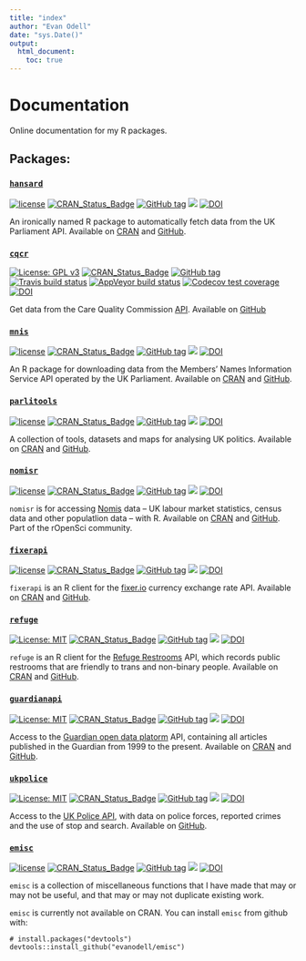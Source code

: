 ```yaml
---
title: "index"
author: "Evan Odell"
date: "sys.Date()"
output:
  html_document:
    toc: true
---
```


# Documentation

Online documentation for my R packages.

## Packages:

### [`hansard`](https://docs.evanodell.com/hansard)

[![license](https://img.shields.io/github/license/mashape/apistatus.svg)]() 
[![CRAN\_Status\_Badge](https://www.r-pkg.org/badges/version/hansard)](https://cran.r-project.org/package=hansard) 
[![GitHub tag](https://img.shields.io/github/tag/evanodell/hansard.svg)](https://github.com/evanodell/hansard)
[![](https://cranlogs.r-pkg.org/badges/grand-total/hansard)](https://dgrtwo.shinyapps.io/cranview/)
[![DOI](https://zenodo.org/badge/72111315.svg)](https://zenodo.org/badge/latestdoi/72111315)

An ironically named R package to automatically fetch data from the UK Parliament API. Available on [CRAN](https://cran.r-project.org/package=hansard) and [GitHub](https://github.com/EvanOdell/hansard).


### [`cqcr`](https://docs.evanodell.com/cqcr)

<!-- badges: start -->
[![License: GPL v3](https://img.shields.io/badge/License-GPLv3-blue.svg)](https://www.gnu.org/licenses/gpl-3.0)
[![CRAN_Status_Badge](https://www.r-pkg.org/badges/version/cqcr)](https://cran.r-project.org/package=cqcr)
[![GitHub tag](https://img.shields.io/github/tag/evanodell/cqcr.svg)](https://github.com/evanodell/cqcr)
[![Travis build status](https://travis-ci.org/evanodell/cqcr.svg?branch=master)](https://travis-ci.org/evanodell/cqcr)
[![AppVeyor build status](https://ci.appveyor.com/api/projects/status/github/evanodell/cqcr?branch=master&svg=true)](https://ci.appveyor.com/project/evanodell/cqcr)
[![Codecov test coverage](https://codecov.io/gh/evanodell/cqcr/branch/master/graph/badge.svg)](https://codecov.io/gh/evanodell/cqcr?branch=master)
[![DOI](https://zenodo.org/badge/204009825.svg)](https://zenodo.org/badge/latestdoi/204009825)
<!-- badges: end -->

Get data from the Care Quality Commission [API](https://anypoint.mulesoft.com/exchange/portals/care-quality-commission-5/4d36bd23-127d-4acf-8903-ba292ea615d4/cqc-syndication-1/). Available on [GitHub](https://github.com/EvanOdell/cqcr)


### [`mnis`](https://docs.evanodell.com/mnis)

[![license](https://img.shields.io/github/license/mashape/apistatus.svg)](https://github.com/EvanOdell/mnis/blob/master/LICENSE)
[![CRAN\_Status\_Badge](https://www.r-pkg.org/badges/version/mnis)](https://cran.r-project.org/package=mnis)
[![GitHub tag](https://img.shields.io/github/tag/evanodell/mnis.svg)](https://github.com/evanodell/mnis)
[![](https://cranlogs.r-pkg.org/badges/grand-total/mnis)](https://dgrtwo.shinyapps.io/cranview/)
[![DOI](https://zenodo.org/badge/76553907.svg)](https://zenodo.org/badge/latestdoi/76553907)

An R package for downloading data from the Members' Names Information Service API operated by the UK Parliament. Available on [CRAN](https://cran.r-project.org/package=mnis) and [GitHub](https://github.com/EvanOdell/mnis).


### [`parlitools`](https://docs.evanodell.com/parlitools)

[![license](https://img.shields.io/github/license/mashape/apistatus.svg)](https://github.com/EvanOdell/parlitools/blob/master/LICENSE)
[![CRAN_Status_Badge](https://www.r-pkg.org/badges/version/parlitools)](https://cran.r-project.org/package=parlitools)
[![GitHub tag](https://img.shields.io/github/tag/evanodell/parlitools.svg)](https://github.com/evanodell/parlitools)
[![](https://cranlogs.r-pkg.org/badges/grand-total/parlitools)](https://dgrtwo.shinyapps.io/cranview/)
[![DOI](https://zenodo.org/badge/86801920.svg)](https://zenodo.org/badge/latestdoi/86801920)

A collection of tools, datasets and maps for analysing UK politics. Available on [CRAN](https://cran.r-project.org/package=parlitools) and [GitHub](https://github.com/EvanOdell/parlitools).


### [`nomisr`](https://docs.evanodell.com/nomisr)

[![license](https://img.shields.io/github/license/mashape/apistatus.svg)](https://github.com/EvanOdell/emisc/blob/master/LICENSE)
[![CRAN_Status_Badge](https://www.r-pkg.org/badges/version/nomisr)](https://cran.r-project.org/package=nomisr)
[![GitHub tag](https://img.shields.io/github/tag/evanodell/nomisr.svg)](https://github.com/evanodell/nomisr)
[![](https://cranlogs.r-pkg.org/badges/grand-total/nomisr)](https://dgrtwo.shinyapps.io/cranview/)
[![DOI](https://zenodo.org/badge/118144805.svg)](https://zenodo.org/badge/latestdoi/118144805)

`nomisr` is for accessing [Nomis](https://www.nomisweb.co.uk/) data -- UK labour market statistics, census data and other populatlion data -- with R. Available on [CRAN](https://cran.r-project.org/package=nomisr) and [GitHub](https://github.com/ropensci/nomisr). Part of the rOpenSci community.


### [`fixerapi`](https://docs.evanodell.com/fixerapi)

[![license](https://img.shields.io/github/license/mashape/apistatus.svg)](https://github.com/EvanOdell/emisc/blob/master/LICENSE)
[![CRAN_Status_Badge](https://www.r-pkg.org/badges/version/fixerapi)](https://cran.r-project.org/package=fixerapi)
[![GitHub tag](https://img.shields.io/github/tag/evanodell/fixerapi.svg)](https://github.com/evanodell/fixerapi)
[![](https://cranlogs.r-pkg.org/badges/grand-total/fixerapi)](https://dgrtwo.shinyapps.io/cranview/)
[![DOI](https://zenodo.org/badge/127822432.svg)](https://zenodo.org/badge/latestdoi/127822432)

`fixerapi` is an R client for the [fixer.io](https://fixer.io) currency exchange rate API. Available on [CRAN](https://cran.r-project.org/package=fixerapi) and [GitHub](https://github.com/EvanOdell/fixerapi).



### [`refuge`](https://docs.evanodell.com/refuge)

[![License: MIT](https://img.shields.io/badge/License-MIT-blue.svg)](https://opensource.org/licenses/MIT)
[![CRAN_Status_Badge](https://www.r-pkg.org/badges/version/refuge)](https://cran.r-project.org/package=refuge)
[![GitHub tag](https://img.shields.io/github/tag/evanodell/refuge.svg)](https://github.com/evanodell/refuge)
[![](https://cranlogs.r-pkg.org/badges/grand-total/refuge)](https://dgrtwo.shinyapps.io/cranview/)
[![DOI](https://zenodo.org/badge/129826417.svg)](https://zenodo.org/badge/latestdoi/129826417)

`refuge` is an R client for the [Refuge Restrooms](https://www.refugerestrooms.org/) API, which records public restrooms that are friendly to trans and non-binary people. Available on [CRAN](https://cran.r-project.org/package=refuge) and [GitHub](https://github.com/EvanOdell/refuge).


### [`guardianapi`](https://docs.evanodell.com/guardianapi)

[![License: MIT](https://img.shields.io/badge/License-MIT-blue.svg)](https://opensource.org/licenses/MIT)
[![CRAN_Status_Badge](https://www.r-pkg.org/badges/version/guardianapi)](https://cran.r-project.org/package=guardianapi)
[![GitHub tag](https://img.shields.io/github/tag/evanodell/guardianapi.svg)](https://github.com/evanodell/guardianapi)
[![](https://cranlogs.r-pkg.org/badges/grand-total/guardianapi)](https://dgrtwo.shinyapps.io/cranview/)
[![DOI](https://zenodo.org/badge/167837281.svg)](https://zenodo.org/badge/latestdoi/167837281)

Access to the [Guardian open data platorm](https://open-platform.theguardian.com/) API, containing all articles published in the Guardian from 1999 to the present. Available on [CRAN](https://cran.r-project.org/package=guardianapi) and [GitHub](https://github.com/EvanOdell/guardianapi).


### [`ukpolice`](https://docs.evanodell.com/ukpolice)

[![License: MIT](https://img.shields.io/badge/License-MIT-blue.svg)](https://opensource.org/licenses/MIT)
[![CRAN_Status_Badge](https://www.r-pkg.org/badges/version/ukpolice)](https://cran.r-project.org/package=ukpolice)
[![GitHub tag](https://img.shields.io/github/tag/evanodell/ukpolice.svg)](https://github.com/evanodell/ukpolice)
[![](https://cranlogs.r-pkg.org/badges/grand-total/ukpolice)](https://dgrtwo.shinyapps.io/cranview/)
[![DOI](https://zenodo.org/badge/178673884.svg)](https://zenodo.org/badge/latestdoi/178673884)



Access to the [UK Police API](https://data.police.uk/docs/), with data on police forces, reported crimes and the use of stop and search. Available on <!--[CRAN](https://cran.r-project.org/package=ukpolice) and--> [GitHub](https://github.com/EvanOdell/ukpolice).



### [`emisc`](https://docs.evanodell.com/emisc)

[![license](https://img.shields.io/github/license/mashape/apistatus.svg)](https://github.com/EvanOdell/emisc/blob/master/LICENSE)
[![CRAN_Status_Badge](https://www.r-pkg.org/badges/version/emisc)](https://cran.r-project.org/package=emisc)
[![GitHub tag](https://img.shields.io/github/tag/evanodell/emisc.svg)](https://github.com/evanodell/emisc)
[![](https://cranlogs.r-pkg.org/badges/grand-total/emisc)](https://dgrtwo.shinyapps.io/cranview/)
[![DOI](https://zenodo.org/badge/96876145.svg)](https://zenodo.org/badge/latestdoi/96876145)

`emisc` is a collection of miscellaneous functions that I have made that may or may not be useful, and that may or may not duplicate existing work.

`emisc` is currently not available on CRAN. You can install `emisc` from github with:

```
# install.packages("devtools")
devtools::install_github("evanodell/emisc")
```
